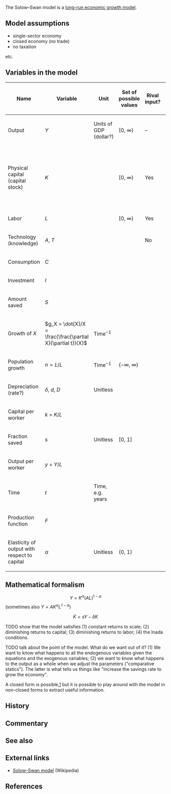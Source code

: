 The Solow–Swan model is a [[long-run economic growth model]].

==Model assumptions==

* single-sector economy
* closed economy (no trade)
* no taxation

etc.

==Variables in the model==

{| class="sortable wikitable"
! Name !! Variable !! Unit !! Set of possible values !! Rival input? !! Variable type !! Notes
|-
| Output || ''Y'' || Units of GDP (dollar?) || [0, ∞) || &ndash; || Endogenous ||
|-
| Physical capital (capital stock) || ''K'' || || [0, ∞) || Yes || Endogenous || Physical capital includes things like machines, computers, buildings, etc.
|-
| Labor || ''L'' || || [0, ∞) || Yes || Exogenous ||
|-
| Technology (knowledge) || ''A'', ''T'' || || || No || Exogenous ||
|-
| Consumption || ''C'' || || ||
|-
| Investment || ''I'' || || ||
|-
| Amount saved || ''S'' || || ||
|-
| Growth of ''X'' || <math>g_X = \dot{X}/X = \frac{\frac{\partial X}{\partial t}}{X}</math> || <math>\text{Time}^{-1}</math> || || ||
|-
| Population growth || <math>n = \dot L / L</math> || <math>\text{Time}^{-1}</math> || (&minus;∞, ∞) || ||
|-
| Depreciation (rate?) || ''&delta;'', ''d'', ''D'' || Unitless || ||
|-
| Capital per worker || ''k'' = ''K''/''L'' || || || || Endogenous ||
|-
| Fraction saved || ''s'' || Unitless || [0, 1] ||
|-
| Output per worker || ''y'' = ''Y''/''L'' || || || || Endogenous ||
|-
| Time || ''t'' || Time, e.g. years || ||
|-
| Production function || ''F'' || || || ||
|-
| Elasticity of output with respect to capital || ''&alpha;'' || Unitless || (0, 1) ||
|}

==Mathematical formalism==

:<math>Y = K^\alpha (AL)^{1-\alpha}</math> (sometimes also <math>Y = AK^\alpha L^{1-\alpha}</math>)

:<math>\dot K = sY - \delta K</math>

TODO show that the model satisfies (1) constant returns to scale; (2) diminishing returns to capital; (3) diminishing returns to labor; (4) the Inada conditions.

TODO talk about the point of the model. What do we want out of it? (1) We want to know what happens to all the endogenous variables given the equations and the exogenous variables; (2) we want to know what happens to the output as a whole when we adjust the parameters ("comparative statics"). The latter is what tells us things like "increase the savings rate to grow the economy".

A closed form is possible,[https://web.stanford.edu/~chadj/closedform.pdf] but it is possible to play around with the model in non-closed forms to extract useful information.

==History==

==Commentary==

==See also==

==External links==

* [[wikipedia:Solow–Swan model|Solow–Swan model]] (Wikipedia)

==References==
